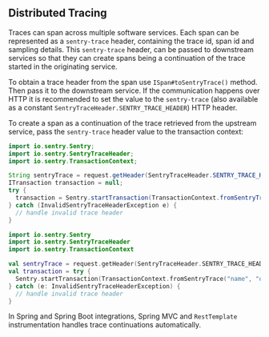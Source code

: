 ## Distributed Tracing

Traces can span across multiple software services. Each span can be represented as a `sentry-trace` header, containing the trace id, span id and sampling details. This `sentry-trace` header, can be passed to downstream services so that they can create spans being a continuation of the trace started in the originating service.

To obtain a trace header from the span use `ISpan#toSentryTrace()` method. Then pass it to the downstream service. If the communication happens over HTTP it is recommended to set the value to the `sentry-trace` (also available as a constant `SentryTraceHeader.SENTRY_TRACE_HEADER`) HTTP header.

To create a span as a continuation of the trace retrieved from the upstream service, pass the `sentry-trace` header value to the transaction context:

```java
import io.sentry.Sentry;
import io.sentry.SentryTraceHeader;
import io.sentry.TransactionContext;

String sentryTrace = request.getHeader(SentryTraceHeader.SENTRY_TRACE_HEADER);
ITransaction transaction = null;
try {
  transaction = Sentry.startTransaction(TransactionContext.fromSentryTrace("name", "op", new SentryTraceHeader(sentryTrace)));
} catch (InvalidSentryTraceHeaderException e) {
  // handle invalid trace header
}
```

```kotlin
import io.sentry.Sentry
import io.sentry.SentryTraceHeader
import io.sentry.TransactionContext

val sentryTrace = request.getHeader(SentryTraceHeader.SENTRY_TRACE_HEADER)
val transaction = try {
  Sentry.startTransaction(TransactionContext.fromSentryTrace("name", "op", SentryTraceHeader(sentryTrace)))
} catch (e: InvalidSentryTraceHeaderException) {
  // handle invalid trace header
}
```

<Note>

In Spring and Spring Boot integrations, Spring MVC and `RestTemplate` instrumentation handles trace continuations automatically.

</Note>
